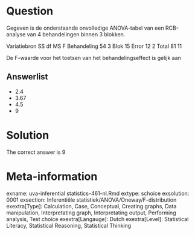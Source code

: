 Question
========

Gegeven is de onderstaande onvolledige ANOVA-tabel van een RCB-analyse van 4 behandelingen binnen 3 blokken.

Variatiebron SS df MS F
Behandeling 54 3
Blok 15
Error 12 2
Total 81 11

De F-waarde voor het toetsen van het behandelingseffect is gelijk aan 

Answerlist
----------
* 2.4
* 3.67
* 4.5
* 9

Solution
========

The correct answer is  9 

Meta-information
================
exname: uva-inferential statistics-461-nl.Rmd 
extype: schoice 
exsolution: 0001 
exsection: Inferentiële statistiek/ANOVA/Oneway/F-distribution
exextra[Type]: Calculation, Case, Conceptual, Creating graphs, Data manipulation, Interpretating graph, Interpretating output, Performing analysis, Test choice 
exextra[Langauge]: Dutch 
exextra[Level]: Statistical Literacy, Statistical Reasoning, Statistical Thinking 

